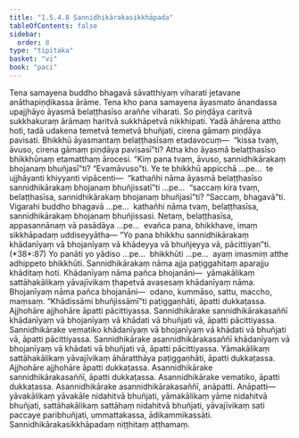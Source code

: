 ```yaml
---
title: "1.5.4.8 Sannidhikārakasikkhāpada"
tableOfContents: false
sidebar:
  order: 8
type: "tipitaka"
basket: "vi"
book: "paci"
---
```



<DynamicBreadcrumb />

<Division number="252" book="paci" e="ch" v="2" p="116">

<Paragraph number="812" book="paci">
Tena samayena buddho bhagavā sāvatthiyaṃ viharati jetavane anāthapiṇḍikassa ārāme. Tena kho pana samayena āyasmato ānandassa upajjhāyo āyasmā belaṭṭhasīso araññe viharati. So piṇḍāya caritvā sukkhakuraṃ ārāmaṃ haritvā sukkhāpetvā nikkhipati. Yadā āhārena attho hoti, tadā udakena temetvā temetvā bhuñjati, cirena gāmaṃ piṇḍāya pavisati. Bhikkhū āyasmantaṃ belaṭṭhasīsaṃ etadavocuṃ—  “kissa tvaṃ, āvuso, cirena gāmaṃ piṇḍāya pavisasī”ti? Atha kho āyasmā belaṭṭhasīso bhikkhūnaṃ etamatthaṃ ārocesi. “Kiṃ pana tvaṃ, āvuso, sannidhikārakaṃ bhojanaṃ bhuñjasī”ti? “Evamāvuso”ti.
</Paragraph>

<Paragraph number="813" book="paci">
Ye te bhikkhū appicchā …pe…  te ujjhāyanti khiyyanti vipācenti—  “kathañhi nāma āyasmā belaṭṭhasīso sannidhikārakaṃ bhojanaṃ bhuñjissatī”ti …pe…  “saccaṃ kira tvaṃ, belaṭṭhasīsa, sannidhikārakaṃ bhojanaṃ bhuñjasī”ti? “Saccaṃ, bhagavā”ti. Vigarahi buddho bhagavā …pe…  kathañhi nāma tvaṃ, belaṭṭhasīsa, sannidhikārakaṃ bhojanaṃ bhuñjissasi. Netaṃ, belaṭṭhasīsa, appasannānaṃ vā pasādāya …pe…  evañca pana, bhikkhave, imaṃ sikkhāpadaṃ uddiseyyātha—
</Paragraph>

</Division>
<Division number="253" book="paci" e="ch" v="2" p="116">

<Paragraph number="814" book="paci">
<Emphasis>“Yo pana bhikkhu sannidhikārakaṃ khādanīyaṃ vā bhojanīyaṃ vā khādeyya vā bhuñjeyya vā, pācittiyan”</Emphasis>ti. (*38*:<Emphasis>87</Emphasis>)
</Paragraph>

</Division>
<Division number="254" book="paci" e="ch" v="2" p="117">

<Paragraph number="815" book="paci">
<Emphasis>Yo panā</Emphasis>ti yo yādiso …pe…  <Emphasis>bhikkhū</Emphasis>ti …pe…  ayaṃ imasmiṃ atthe adhippeto bhikkhūti.
</Paragraph>

<Paragraph number="816" book="paci">
<Emphasis>Sannidhikārakaṃ</Emphasis> nāma ajja paṭiggahitaṃ aparajju khāditaṃ hoti.
</Paragraph>

<Paragraph number="817" book="paci">
<Emphasis>Khādanīyaṃ</Emphasis> nāma pañca bhojanāni—  yāmakālikaṃ sattāhakālikaṃ yāvajīvikaṃ ṭhapetvā avasesaṃ khādanīyaṃ nāma.
</Paragraph>

<Paragraph number="818" book="paci">
<Emphasis>Bhojanīyaṃ</Emphasis> nāma pañca bhojanāni—  odano, kummāso, sattu, maccho, maṃsaṃ.
</Paragraph>

<Paragraph number="819" book="paci">
“Khādissāmi bhuñjissāmī”ti paṭiggaṇhāti, āpatti dukkaṭassa. Ajjhohāre ajjhohāre āpatti pācittiyassa.
</Paragraph>

</Division>
<Division number="255" book="paci" e="ch" v="2" p="117">

<Paragraph number="820" book="paci">
Sannidhikārake sannidhikārakasaññī khādanīyaṃ vā bhojanīyaṃ vā khādati vā bhuñjati vā, āpatti pācittiyassa. Sannidhikārake vematiko khādanīyaṃ vā bhojanīyaṃ vā khādati vā bhuñjati vā, āpatti pācittiyassa. Sannidhikārake asannidhikārakasaññī khādanīyaṃ vā bhojanīyaṃ vā khādati vā bhuñjati vā, āpatti pācittiyassa.
</Paragraph>

<Paragraph number="821" book="paci">
Yāmakālikaṃ sattāhakālikaṃ yāvajīvikaṃ āhāratthāya paṭiggaṇhāti, āpatti dukkaṭassa. Ajjhohāre ajjhohāre āpatti dukkaṭassa. Asannidhikārake sannidhikārakasaññī, āpatti dukkaṭassa. Asannidhikārake vematiko, āpatti dukkaṭassa. Asannidhikārake asannidhikārakasaññī, anāpatti.
</Paragraph>

</Division>
<Division number="256" book="paci" e="ch" v="2" p="117">

<Paragraph number="822" book="paci">
Anāpatti—  yāvakālikaṃ yāvakāle nidahitvā bhuñjati, yāmakālikaṃ yāme nidahitvā bhuñjati, sattāhakālikaṃ sattāhaṃ nidahitvā bhuñjati, yāvajīvikaṃ sati paccaye paribhuñjati, ummattakassa, ādikammikassāti.

</Paragraph>
</Division>

<Paragraph number="823" type="center" book="paci">
Sannidhikārakasikkhāpadaṃ niṭṭhitaṃ aṭṭhamaṃ.
</Paragraph>